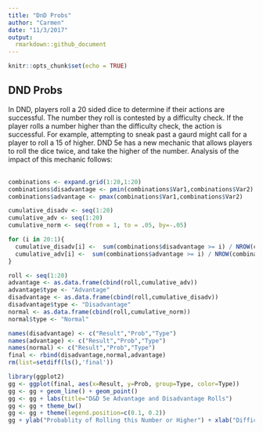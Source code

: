 ```yaml
---
title: "DnD Probs"
author: "Carmen"
date: "11/3/2017"
output:
  rmarkdown::github_document
---
```


```r
knitr::opts_chunk$set(echo = TRUE)
```

## DND Probs
In DND, players roll a 20 sided dice to determine if their actions are successful. The number they roll is contested by a difficulty check. If the player rolls a number higher than the difficulty check, the action is successful. For example, attempting to sneak past a gaurd might call for a player to roll a 15 of higher. DND 5e has a new mechanic that allows players to roll the dice twice, and take the higher of the number. Analysis of the impact of this mechanic follows:\
\

```r
combinations <- expand.grid(1:20,1:20)
combinations$disadvantage <- pmin(combinations$Var1,combinations$Var2)
combinations$advantage <- pmax(combinations$Var1,combinations$Var2)

cumulative_disadv <- seq(1:20)
cumulative_adv <- seq(1:20)
cumulative_norm <- seq(from = 1, to = .05, by=-.05)

for (i in 20:1){
  cumulative_disadv[i] <-  sum(combinations$disadvantage >= i) / NROW(combinations);
  cumulative_adv[i] <-  sum(combinations$advantage >= i) / NROW(combinations);
}

roll <- seq(1:20)
advantage <- as.data.frame(cbind(roll,cumulative_adv))
advantage$type <- "Advantage"
disadvantage <- as.data.frame(cbind(roll,cumulative_disadv))
disadvantage$type <- "Disadvantage"
normal <- as.data.frame(cbind(roll,cumulative_norm))
normal$type <- "Normal"

names(disadvantage) <- c("Result","Prob","Type")
names(advantage) <- c("Result","Prob","Type")
names(normal) <- c("Result","Prob","Type")
final <- rbind(disadvantage,normal,advantage)
rm(list=setdiff(ls(),'final'))
```


```r
library(ggplot2)
gg <- ggplot(final, aes(x=Result, y=Prob, group=Type, color=Type))
gg <- gg + geom_line() + geom_point()
gg <- gg + labs(title="D&D 5e Advantage and Disadvantage Rolls")
gg <- gg + theme_bw()
gg <- gg + theme(legend.position=c(0.1, 0.2))
gg + ylab("Probablity of Rolling this Number or Higher") + xlab("Difficulty Check")
```